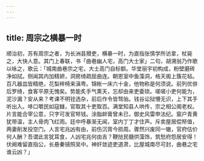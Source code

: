 ```yaml
---
---
---
```

title: 周宗之横暴一时
---



顺治初，苏有周宗之者，为长洲县猾吏，横暴一时，为直指张慎学所访拿，杖毙之，大快人意。其门上春联，书「曲巷幽人宅，高门大士家」二句，胡溯翁乃作歌以咏之，歌云：「城南曲巷宗之宅，大士高门自标额。华堂丽宇初构成，粉壁磨砖净如拭。侧闻其内加精妍，洞房绮疏屈曲连。朝恩室中鱼藻洞，格天阁上簇花毡。百凡器皿皆精绝，花梨梓椅来滇粤。锦帐一床六十金，他物称是何须说。前列优俳后罗绮，食客平原无愧矣。势能炙手气熏天，忘却由来吏委琐。嗟嗟小吏何能为，泥沙漏？安从来？考课不明铨选杂，前后作令皆驽骀。钱谷讼狱懵无识，上下其手听出入。哆口嚼民如寇雠，官取其十吏取百。满堂知县人哄传，宗之相公阁老权。片言能合宰公意，只字可发官帑钱。涂脂衅膏曾未已，御史风雷申法纪。窗户青黄犹带温，主人骨肉飞红雨。廷中呼暴渐无闻，室内丁丁才住声。斥卖屋居偿帑值，两妻削发投空门。人言宅兆凶有由，前伤沉胥今损周。骤然兴废同一辙，官府估价何人酬？吾谓此言犹耳食，人凶宅兆何由吉？鞭挞民髓供藻饰，筑愁府怨居安得！伏阙难留直指公，长悬秦镜照吴中。神奸敛迹吏道肃，比屋城南尽可封，曲巷之宅谁云凶？」